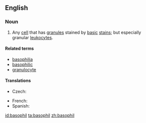 ==English==
{{wikipedia}}
===Noun===
{{en-noun}}

# {{context|cytology|lang=en}} Any [[cell]] that has [[granule]]s stained by [[basic]] [[stain]]s; but especially granular [[leukocyte]]s.

====Related terms====
* [[basophilia]]
* [[basophilic]]
* [[granulocyte]]

====Translations====
{{trans-top|cell}}
* Czech: {{t-|cs|bazofil|m}}
{{trans-mid}}
* French: {{t+|fr|basophile|m}}
* Spanish: {{t|es|basófilo|m}}
{{trans-bottom}}

[[id:basophil]]
[[ta:basophil]]
[[zh:basophil]]